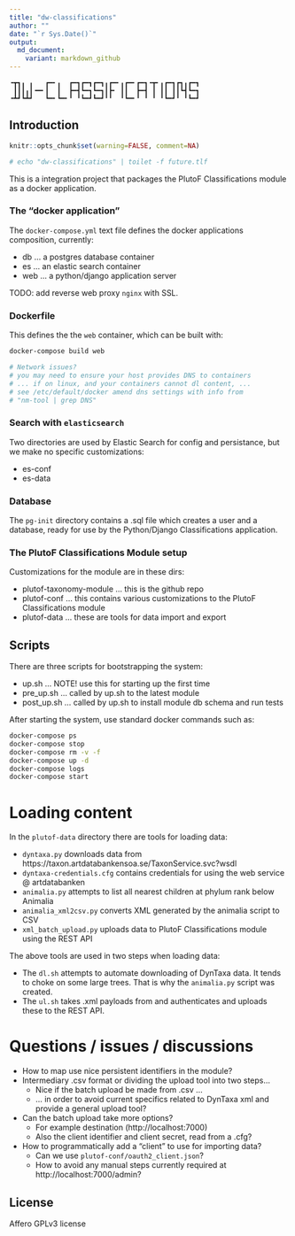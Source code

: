 ```yaml
---
title: "dw-classifications"
author: ""
date: "`r Sys.Date()`"
output:
  md_document:
    variant: markdown_github
---
```


```console
╺┳┓╻ ╻   ┏━╸╻  ┏━┓┏━┓┏━┓╻┏━╸╻┏━╸┏━┓╺┳╸╻┏━┓┏┓╻┏━┓
 ┃┃┃╻┃╺━╸┃  ┃  ┣━┫┗━┓┗━┓┃┣╸ ┃┃  ┣━┫ ┃ ┃┃ ┃┃┗┫┗━┓
╺┻┛┗┻┛   ┗━╸┗━╸╹ ╹┗━┛┗━┛╹╹  ╹┗━╸╹ ╹ ╹ ╹┗━┛╹ ╹┗━┛

```

## Introduction

```r
knitr::opts_chunk$set(warning=FALSE, comment=NA)
```

```r
# echo "dw-classifications" | toilet -f future.tlf
```

This is a integration project that packages the PlutoF Classifications module as a docker application.

### The "docker application"

The `docker-compose.yml` text file defines the docker applications composition, currently:

- db ... a postgres database container
- es ... an elastic search container
- web ... a python/django application server

TODO: add reverse web proxy `nginx` with SSL.

### Dockerfile

This defines the the `web` container, which can be built with:

```bash
docker-compose build web

# Network issues?
# you may need to ensure your host provides DNS to containers
# ... if on linux, and your containers cannot dl content, ...
# see /etc/default/docker amend dns settings with info from 
# "nm-tool | grep DNS"

```

### Search with `elasticsearch`

Two directories are used by Elastic Search for config and persistance, but we make no specific customizations:

- es-conf
- es-data

### Database

The `pg-init` directory contains a .sql file which creates a user and a database, ready for use by the Python/Django Classifications application.

### The PlutoF Classifications Module setup

Customizations for the module are in these dirs:

- plutof-taxonomy-module ... this is the github repo
- plutof-conf ... this contains various customizations to the PlutoF Classifications module
- plutof-data ... these are tools for data import and export

## Scripts

There are three scripts for bootstrapping the system:

- up.sh ... NOTE! use this for starting up the first time
- pre_up.sh ... called by up.sh to the latest module
- post_up.sh ... called by up.sh to install module db schema and run tests

After starting the system, use standard docker commands such as:

```bash
docker-compose ps
docker-compose stop
docker-compose rm -v -f
docker-compose up -d
docker-compose logs
docker-compose start
```

# Loading content 

In the `plutof-data` directory there are tools for loading data:

- `dyntaxa.py` downloads data from https://taxon.artdatabankensoa.se/TaxonService.svc?wsdl
- `dyntaxa-credentials.cfg` contains credentials for using the web service @ artdatabanken
- `animalia.py` attempts to list all nearest children at phylum rank below Animalia
- `animalia_xml2csv.py` converts XML generated by the animalia script to CSV
- `xml_batch_upload.py` uploads data to PlutoF Classifications module using the REST API

The above tools are used in two steps when loading data:

- The `dl.sh` attempts to automate downloading of DynTaxa data. It tends to choke on some large trees. That is why the `animalia.py` script was created.
- The `ul.sh` takes .xml payloads from and authenticates and uploads these to the REST API.

# Questions / issues / discussions

- How to map use nice persistent identifiers in the module?
- Intermediary .csv format or dividing the upload tool into two steps...
  - Nice if the batch upload be made from .csv ...
  - ... in order to avoid current specifics related to DynTaxa xml and provide a general upload tool?
- Can the batch upload take more options?
  - For example destination (http://localhost:7000)
  - Also the client identifier and client secret, read from a .cfg?
- How to programmatically add a "client" to use for importing data?
  - Can we use `plutof-conf/oauth2_client.json`?
  - How to avoid any manual steps currently required at http://localhost:7000/admin?

## License

Affero GPLv3 license
